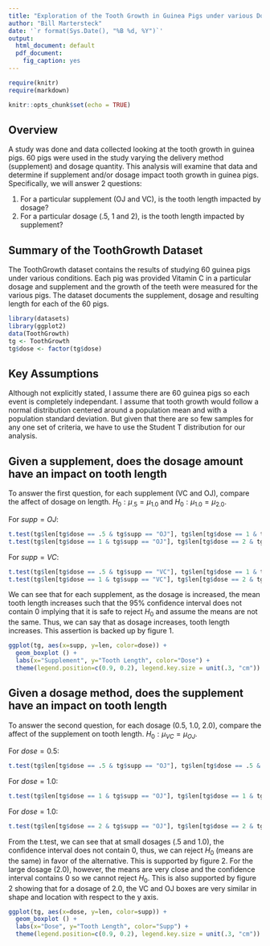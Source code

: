 ```yaml
---
title: "Exploration of the Tooth Growth in Guinea Pigs under various Dosages and Supplements"
author: "Bill Martersteck"
date: '`r format(Sys.Date(), "%B %d, %Y")`'
output:
  html_document: default
  pdf_document:
    fig_caption: yes
---
```


```r
require(knitr)
require(markdown)

knitr::opts_chunk$set(echo = TRUE)
```

## Overview
A study was done and data collected looking at the tooth growth in guinea pigs. 60 pigs were used in the study varying the delivery method (supplement) and dosage quantity. This analysis will examine that data and determine if supplement and/or dosage impact tooth growth in guinea pigs. Specifically, we will answer 2 questions:

1. For a particular supplement (OJ and VC), is the tooth length impacted by dosage?
2. For a particular dosage (.5, 1 and 2), is the tooth length impacted by supplement?

## Summary of the ToothGrowth Dataset
  
The ToothGrowth dataset contains the results of studying 60 guinea pigs under various conditions. Each pig was provided Vitamin C in a particular dosage and supplement and the growth of the teeth were measured for the various pigs. The dataset documents the supplement, dosage and resulting length for each of the 60 pigs.

```r
library(datasets)
library(ggplot2)
data(ToothGrowth)
tg <- ToothGrowth
tg$dose <- factor(tg$dose)
```

## Key Assumptions
Although not explicitly stated, I assume there are 60 guinea pigs so each event is completely independant. I assume that tooth growth would follow a normal distribution centered around a population mean and with a population standard deviation. But given that there are so few samples for any one set of criteria, we have to use the Student T distribution for our analysis.

## Given a supplement, does the dosage amount have an impact on tooth length
To answer the first question, for each supplement (VC and OJ), compare the affect of dosage on length. $H_0: \mu_{.5} = \mu_{1.0}$ and $H_0: \mu_{1.0} = \mu_{2.0}$.

For $supp = OJ$:
```r
t.test(tg$len[tg$dose == .5 & tg$supp == "OJ"], tg$len[tg$dose == 1 & tg$supp == "OJ"])$conf.int
t.test(tg$len[tg$dose == 1 & tg$supp == "OJ"], tg$len[tg$dose == 2 & tg$supp == "OJ"])$conf.int
```
For $supp = VC$:
```r
t.test(tg$len[tg$dose == .5 & tg$supp == "VC"], tg$len[tg$dose == 1 & tg$supp == "VC"])$conf.int
t.test(tg$len[tg$dose == 1 & tg$supp == "VC"], tg$len[tg$dose == 2 & tg$supp == "VC"])$conf.int
```
We can see that for each supplement, as the dosage is increased, the mean tooth length increases such that the 95% confidence interval does not contain 0 implying that it is safe to reject $H_0$ and assume the means are not the same. Thus, we can say that as dosage increases, tooth length increases. This assertion is backed up by figure 1.

```r
ggplot(tg, aes(x=supp, y=len, color=dose)) + 
  geom_boxplot () +
  labs(x="Supplement", y="Tooth Length", color="Dose") + 
  theme(legend.position=c(0.9, 0.2), legend.key.size = unit(.3, "cm"))
```

## Given a dosage method, does the supplement have an impact on tooth length
To answer the second question, for each dosage (0.5, 1.0, 2.0), compare the affect of the supplement on tooth length. $H_0: \mu_{VC} = \mu_{OJ}$.

For $dose = 0.5$:
```r
t.test(tg$len[tg$dose == .5 & tg$supp == "OJ"], tg$len[tg$dose == .5 & tg$supp == "VC"])$conf.int
```
For $dose = 1.0$:
```r
t.test(tg$len[tg$dose == 1 & tg$supp == "OJ"], tg$len[tg$dose == 1 & tg$supp == "VC"])$conf.int
```
For $dose = 1.0$:
```r
t.test(tg$len[tg$dose == 2 & tg$supp == "OJ"], tg$len[tg$dose == 2 & tg$supp == "VC"])$conf.int
```

From the t.test, we can see that at small dosages (.5 and 1.0), the confidence interval does not contain 0, thus, we can reject $H_0$ (means are the same) in favor of the alternative. This is supported by figure 2. For the large dosage (2.0), however, the means are very close and the confidence interval contains 0 so we cannot reject $H_0$. This is also supported by figure 2 showing that for a dosage of 2.0, the VC and OJ boxes are very similar in shape and location with respect to the y axis.

```r
ggplot(tg, aes(x=dose, y=len, color=supp)) + 
  geom_boxplot () +
  labs(x="Dose", y="Tooth Length", color="Supp") + 
  theme(legend.position=c(0.9, 0.2), legend.key.size = unit(.3, "cm"))
```